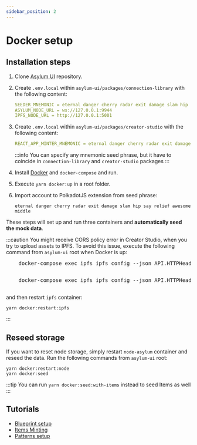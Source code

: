 ```yaml
---
sidebar_position: 2
---
```



# Docker setup

## Installation steps

1. Clone [Asylum UI](https://gitlab.com/asylum-space/asylum-ui) repository.
2. Create `.env.local` within `asylum-ui/packages/connection-library` with the following content:
    ```yaml title="asylum-ui/packages/connection-library/.env.local"
    SEEDER_MNEMONIC = eternal danger cherry radar exit damage slam hip say relief awesome middle
    ASYLUM_NODE_URL = ws://127.0.0.1:9944
    IPFS_NODE_URL = http://127.0.0.1:5001
    ```
   
3. Create `.env.local` within `asylum-ui/packages/creator-studio` with the following content:

    ```yaml title="asylum-ui/packages/creator-studio/.env.local"
    REACT_APP_MINTER_MNEMONIC = eternal danger cherry radar exit damage slam hip say relief awesome middle
    ```
    :::info
    You can specify any mnemonic seed phrase, but it have to coincide in `connection-library` and `creator-studio` packages
    :::
4. Install [Docker](https://docs.docker.com/get-docker/) and `docker-compose` and run.
5. Execute `yarn docker:up` in a root folder.
6. Import account to PolkadotJS extension from seed phrase:

    ```
    eternal danger cherry radar exit damage slam hip say relief awesome middle
    ```

These steps will set up and run three containers and **automatically seed the mock data**.

:::caution
You might receive CORS policy error in Creator Studio, when you try to upload assets to IPFS.
To avoid this issue, execute the following command from `asylum-ui` root when Docker is up:

<Tabs groupId="operating-systems">
  <TabItem value="unix" label="Unix">
    <pre>
    docker-compose exec ipfs ipfs config --json API.HTTPHeaders.Access-Control-Allow-Origin '["*"]'
    </pre>
  </TabItem>
  <TabItem value="win" label="Windows">
    <pre>
    docker-compose exec ipfs ipfs config --json API.HTTPHeaders.Access-Control-Allow-Origin '[\"*\"]'
    </pre>
  </TabItem>
</Tabs>

and then restart `ipfs` container:
```
yarn docker:restart:ipfs
```

:::

## Reseed storage

If you want to reset node storage, simply restart `node-asylum` container and reseed the data.
Run the following commands from `asylum-ui` root:

```
yarn docker:restart:node
yarn docker:seed
```

:::tip
You can run `yarn docker:seed:with-items` instead to seed Items as well
:::

## Tutorials

-  [Blueprint setup](../../tutorials/testing-guide-blueprint-setup)
-  [Items Minting](../../tutorials/testing-guide-items-minting)
-  [Patterns setup](../../tutorials/testing-guide-patterns)
